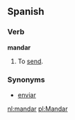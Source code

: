 ==Spanish==
===Verb===
'''mandar'''

# To [[send]].

===Synonyms===
*[[enviar]]

[[nl:mandar]]
[[pl:Mandar]]